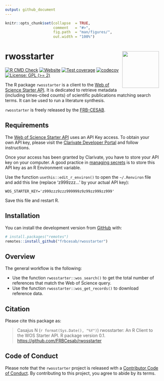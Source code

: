 ```yaml
---
output: github_document
---
```


<!-- README.md is generated from README.Rmd. Please edit that file -->


```r
knitr::opts_chunk$set(collapse  = TRUE,
                      comment   = "#>",
                      fig.path  = "man/figures/",
                      out.width = "100%")
```



rwosstarter <img src="man/figures/package-sticker.png" align="right" style="float:right; height:120px;"/>
=========================================================

<!-- badges: start -->
[![R CMD Check](https://github.com/frbcesab/rwosstarter/actions/workflows/R-CMD-check.yaml/badge.svg)](https://github.com/frbcesab/rwosstarter/actions/workflows/R-CMD-check.yaml)
[![Website](https://github.com/frbcesab/rwosstarter/actions/workflows/pkgdown.yaml/badge.svg)](https://github.com/frbcesab/rwosstarter/actions/workflows/pkgdown.yaml)
[![Test coverage](https://github.com/frbcesab/rwosstarter/actions/workflows/test-coverage.yaml/badge.svg)](https://github.com/frbcesab/rwosstarter/actions/workflows/test-coverage.yaml)
[![codecov](https://codecov.io/gh/frbcesab/rwosstarter/branch/main/graph/badge.svg)](https://codecov.io/gh/frbcesab/rwosstarter)
[![License: GPL (>= 2)](https://img.shields.io/badge/License-GPL%20%28%3E%3D%202%29-blue.svg)](https://choosealicense.com/licenses/gpl-2.0/)
<!-- badges: end -->




The R package `rwosstarter` is a client to the 
[Web of Science Starter API](https://developer.clarivate.com/apis/wos-starter).
It is dedicated to retrieve metadata (including times-cited counts) of 
scientific publications matching search terms. It can be used to run a 
literature synthesis.

`rwosstarter` is freely released by the 
[FRB-CESAB](https://www.fondationbiodiversite.fr/en/about-the-foundation/le-cesab/).




## Requirements

The [Web of Science Starter API](https://developer.clarivate.com/apis/wos-starter) 
uses an API Key access. To obtain your own API key, please visit the 
[Clarivate Developer Portal](https://developer.clarivate.com/) and follow instructions.


Once your access has been granted by Clarivate, you have to store your API key 
on your computer. A good practice in 
[managing secrets](https://cran.r-project.org/web/packages/httr/vignettes/secrets.html) 
is to store this API key as an R Environment variable.

Use the function `usethis::edit_r_environ()` to open the `~/.Renviron` file and add 
this line (replace 'z999zzz...' by your actual API key):

```
WOS_STARTER_KEY='z999zzz9zzz999999z9z99zz999zz999'
```

Save this file and restart R.




## Installation

You can install the development version from [GitHub](https://github.com/) with:

```r
# install.packages("remotes")
remotes::install_github("frbcesab/rwosstarter")
```




## Overview

The general workflow is the following:

- Use the function `rwosstarter::wos_search()` to get the total number of references
that match the Web of Science query.
- Use the function `rwosstarter::wos_get_records()` to download reference data.



## Citation

Please cite this package as: 

> Casajus N (`r format(Sys.Date(), "%Y")`) rwosstarter: An R Client to
the WOS Starter API. R package version 0.1. <https://github.com/FRBCesab/rwosstarter>



## Code of Conduct

Please note that the `rwosstarter` project is released with a 
[Contributor Code of Conduct](https://www.contributor-covenant.org/version/2/1/code_of_conduct/). 
By contributing to this project, you agree to abide by its terms.
